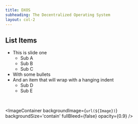 ```yaml
---
title: DXOS
subheading: The Decentralized Operating System
layout: col-2
---
```



## List Items

- This is slide one
  - Sub A
  - Sub B
  - Sub C
- With some bullets
- And an item that will wrap with a hanging indent
  - Sub D
  - Sub E

<br/>

<ImageContainer
  backgroundImage={`url(${Image})`}
  backgroundSize='contain'
  fullBleed={false}
  opacity={0.9}
/>

